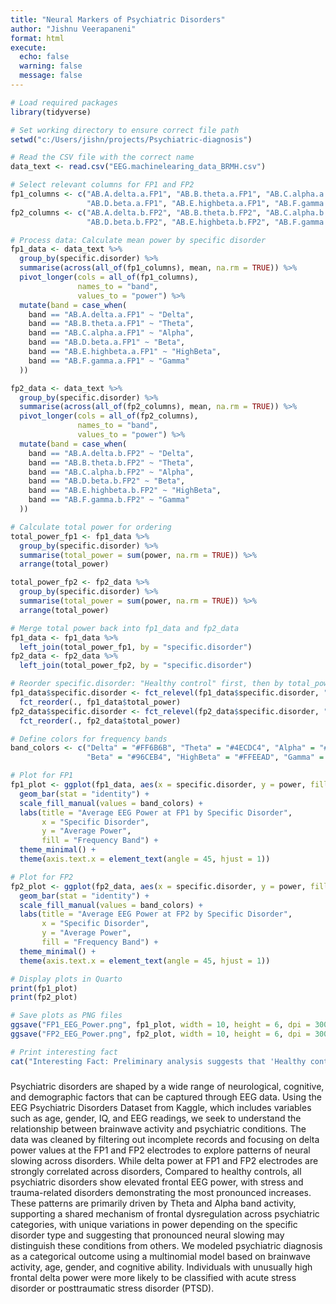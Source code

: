 ```yaml
---
title: "Neural Markers of Psychiatric Disorders"
author: "Jishnu Veerapaneni"
format: html
execute:
  echo: false
  warning: false
  message: false
---
```





```r
# Load required packages
library(tidyverse)

# Set working directory to ensure correct file path
setwd("c:/Users/jishn/projects/Psychiatric-diagnosis")

# Read the CSV file with the correct name
data_text <- read.csv("EEG.machinelearing_data_BRMH.csv")

# Select relevant columns for FP1 and FP2
fp1_columns <- c("AB.A.delta.a.FP1", "AB.B.theta.a.FP1", "AB.C.alpha.a.FP1", 
                 "AB.D.beta.a.FP1", "AB.E.highbeta.a.FP1", "AB.F.gamma.a.FP1")
fp2_columns <- c("AB.A.delta.b.FP2", "AB.B.theta.b.FP2", "AB.C.alpha.b.FP2", 
                 "AB.D.beta.b.FP2", "AB.E.highbeta.b.FP2", "AB.F.gamma.b.FP2")

# Process data: Calculate mean power by specific disorder
fp1_data <- data_text %>%
  group_by(specific.disorder) %>%
  summarise(across(all_of(fp1_columns), mean, na.rm = TRUE)) %>%
  pivot_longer(cols = all_of(fp1_columns), 
               names_to = "band", 
               values_to = "power") %>%
  mutate(band = case_when(
    band == "AB.A.delta.a.FP1" ~ "Delta",
    band == "AB.B.theta.a.FP1" ~ "Theta",
    band == "AB.C.alpha.a.FP1" ~ "Alpha",
    band == "AB.D.beta.a.FP1" ~ "Beta",
    band == "AB.E.highbeta.a.FP1" ~ "HighBeta",
    band == "AB.F.gamma.a.FP1" ~ "Gamma"
  ))

fp2_data <- data_text %>%
  group_by(specific.disorder) %>%
  summarise(across(all_of(fp2_columns), mean, na.rm = TRUE)) %>%
  pivot_longer(cols = all_of(fp2_columns), 
               names_to = "band", 
               values_to = "power") %>%
  mutate(band = case_when(
    band == "AB.A.delta.b.FP2" ~ "Delta",
    band == "AB.B.theta.b.FP2" ~ "Theta",
    band == "AB.C.alpha.b.FP2" ~ "Alpha",
    band == "AB.D.beta.b.FP2" ~ "Beta",
    band == "AB.E.highbeta.b.FP2" ~ "HighBeta",
    band == "AB.F.gamma.b.FP2" ~ "Gamma"
  ))

# Calculate total power for ordering
total_power_fp1 <- fp1_data %>%
  group_by(specific.disorder) %>%
  summarise(total_power = sum(power, na.rm = TRUE)) %>%
  arrange(total_power)

total_power_fp2 <- fp2_data %>%
  group_by(specific.disorder) %>%
  summarise(total_power = sum(power, na.rm = TRUE)) %>%
  arrange(total_power)

# Merge total power back into fp1_data and fp2_data
fp1_data <- fp1_data %>%
  left_join(total_power_fp1, by = "specific.disorder")
fp2_data <- fp2_data %>%
  left_join(total_power_fp2, by = "specific.disorder")

# Reorder specific.disorder: "Healthy control" first, then by total_power
fp1_data$specific.disorder <- fct_relevel(fp1_data$specific.disorder, "Healthy control") %>%
  fct_reorder(., fp1_data$total_power)
fp2_data$specific.disorder <- fct_relevel(fp2_data$specific.disorder, "Healthy control") %>%
  fct_reorder(., fp2_data$total_power)

# Define colors for frequency bands
band_colors <- c("Delta" = "#FF6B6B", "Theta" = "#4ECDC4", "Alpha" = "#45B7D1", 
                 "Beta" = "#96CEB4", "HighBeta" = "#FFEEAD", "Gamma" = "#D4A5A5")

# Plot for FP1
fp1_plot <- ggplot(fp1_data, aes(x = specific.disorder, y = power, fill = band)) +
  geom_bar(stat = "identity") +
  scale_fill_manual(values = band_colors) +
  labs(title = "Average EEG Power at FP1 by Specific Disorder",
       x = "Specific Disorder",
       y = "Average Power",
       fill = "Frequency Band") +
  theme_minimal() +
  theme(axis.text.x = element_text(angle = 45, hjust = 1))

# Plot for FP2
fp2_plot <- ggplot(fp2_data, aes(x = specific.disorder, y = power, fill = band)) +
  geom_bar(stat = "identity") +
  scale_fill_manual(values = band_colors) +
  labs(title = "Average EEG Power at FP2 by Specific Disorder",
       x = "Specific Disorder",
       y = "Average Power",
       fill = "Frequency Band") +
  theme_minimal() +
  theme(axis.text.x = element_text(angle = 45, hjust = 1))

# Display plots in Quarto
print(fp1_plot)
print(fp2_plot)

# Save plots as PNG files
ggsave("FP1_EEG_Power.png", fp1_plot, width = 10, height = 6, dpi = 300)
ggsave("FP2_EEG_Power.png", fp2_plot, width = 10, height = 6, dpi = 300)

# Print interesting fact
cat("Interesting Fact: Preliminary analysis suggests that 'Healthy control' subjects may exhibit higher alpha power at FP1 and FP2 compared to other disorders, potentially indicating greater relaxation or focused attention.\n")

```


























###

Psychiatric disorders are shaped by a wide range of neurological, cognitive, and demographic factors that can be captured through EEG data. Using the EEG Psychiatric Disorders Dataset from Kaggle, which includes variables such as age, gender, IQ, and EEG readings, we seek to understand the relationship between brainwave activity and psychiatric conditions. The data was cleaned by filtering out incomplete records and focusing on delta power values at the FP1 and FP2 electrodes to explore patterns of neural slowing across disorders. While delta power at FP1 and FP2 electrodes are strongly correlated across disorders, Compared to healthy controls, all psychiatric disorders show elevated frontal EEG power, with stress and trauma-related disorders demonstrating the most pronounced increases. These patterns are primarily driven by Theta and Alpha band activity, supporting a shared mechanism of frontal dysregulation across psychiatric categories, with unique variations in power depending on the specific disorder type and suggesting that pronounced neural slowing may distinguish these conditions from others. We modeled psychiatric diagnosis as a categorical outcome using a multinomial model based on brainwave activity, age, gender, and cognitive ability. Individuals with unusually high frontal delta power were more likely to be classified with acute stress disorder or posttraumatic stress disorder (PTSD).


